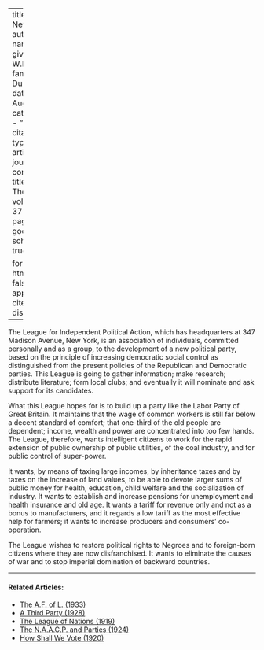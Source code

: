 
---
title: 'A New Party'
author:
  - name:
      given: W.E.B.
      family: Du Bois
date: Aug. 1930
categories: 
  - ""
citation: 
  type: article-journal
  container-title: The Crisis
  volume: 37
  issue: 8
  page: 282
google-scholar: true

format:
  html:
    toc: false
    appendix-cite-as: display
---



The League for Independent Political Action, which has headquarters at 347 Madison Avenue, New York, is an association of individuals, committed personally and as a group, to the development of a new political party, based on the principle of increasing democratic social control as distinguished from the present policies of the Republican and Democratic parties. This League is going to gather information; make research; distribute literature; form local clubs; and eventually it will nominate and ask support for its candidates. 

What this League hopes for is to build up a party like the Labor Party of Great Britain. It maintains that the wage of common workers is still far below a decent standard of comfort; that one-third of the old people are dependent; income, wealth and power are concentrated into too few hands. The League, therefore, wants intelligent citizens to work for the rapid extension of public ownership of public utilities, of the coal industry, and for public control of super-power. 

It wants, by means of taxing large incomes, by inheritance taxes and by taxes on the increase of land values, to be able to devote larger sums of public money for health, education, child welfare and the socialization of industry. It wants to establish and increase pensions for unemployment and health insurance and old age. It wants a tariff for revenue only and not as a bonus to manufacturers, and it regards a low tariff as the most effective help for farmers; it wants to increase producers and consumers' co-operation.

The League wishes to restore political rights to Negroes and to foreign-born citizens where they are now disfranchised. It wants to eliminate the causes of war and to stop imperial domination of backward countries. 

<!-- Similar articles start here -->
<div  class="clear-wrap"></div>
<hr>
#### Related Articles:

* [The A.F. of L. (1933)](/Volumes/40/12/af_of_l.html)
* [A Third Party (1928)](/Volumes/35/11/third_party.html)
* [The League of Nations (1919)](/Volumes/19/01/league.html)
* [The N.A.A.C.P. and Parties (1924)](/Volumes/28/05/naacp_and_parties.html)
* [How Shall We Vote (1920)](/Volumes/20/05/how_shall_we_vote.html)

<!-- Similar articles end here -->